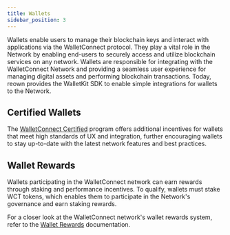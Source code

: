 ```yaml
---
title: Wallets
sidebar_position: 3
---
```


Wallets enable users to manage their blockchain keys and interact with applications via the WalletConnect protocol. They play a vital role in the Network by enabling end-users to securely access and utilize blockchain services on any network. Wallets are responsible for integrating with the WalletConnect Network and providing a seamless user experience for managing digital assets and performing blockchain transactions. Today, reown provides the WalletKit SDK to enable simple integrations for wallets to the Network.
## Certified Wallets

The [WalletConnect Certified]( https://walletconnect.com/blog/walletguide-walletconnect-certified) program offers additional incentives for wallets that meet high standards of UX and integration, further encouraging wallets to stay up-to-date with the latest network features and best practices​.

## Wallet Rewards

Wallets participating in the WalletConnect network can earn rewards through staking and performance incentives. To qualify, wallets must stake WCT tokens, which enables them to participate in the Network's governance and earn staking rewards. 

For a closer look at the WalletConnect network's wallet rewards system, refer to the [Wallet Rewards](/token-dynamics/wallet-rewards) documentation.​